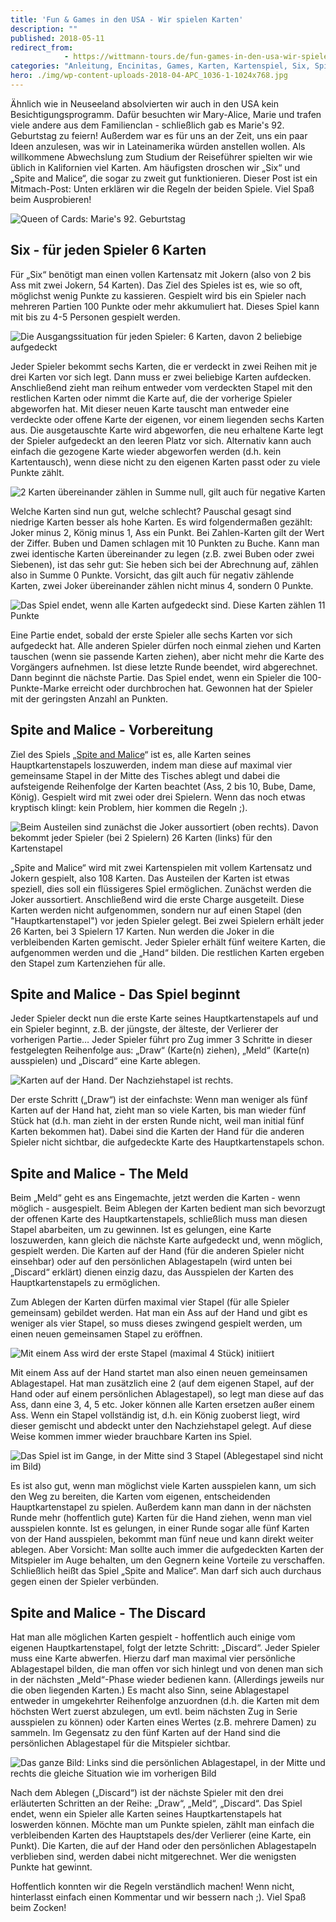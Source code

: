 ```yaml
---
title: 'Fun & Games in den USA - Wir spielen Karten'
description: ""
published: 2018-05-11
redirect_from: 
            - https://wittmann-tours.de/fun-games-in-den-usa-wir-spielen-karten/
categories: "Anleitung, Encinitas, Games, Karten, Kartenspiel, Six, Spite and Malice, USA, USA"
hero: ./img/wp-content-uploads-2018-04-APC_1036-1-1024x768.jpg
---
```

Ähnlich wie in Neuseeland absolvierten wir auch in den USA kein Besichtigungsprogramm. Dafür besuchten wir Mary-Alice, Marie und trafen viele andere aus dem Familienclan - schließlich gab es Marie's 92. Geburtstag zu feiern! Außerdem war es für uns an der Zeit, uns ein paar Ideen anzulesen, was wir in Lateinamerika würden anstellen wollen. Als willkommene Abwechslung zum Studium der Reiseführer spielten wir wie üblich in Kalifornien viel Karten. Am häufigsten droschen wir „Six“ und „Spite and Malice“, die sogar zu zweit gut funktionieren. Dieser Post ist ein Mitmach-Post: Unten erklären wir die Regeln der beiden Spiele. Viel Spaß beim Ausprobieren!

![Queen of Cards: Marie's 92. Geburtstag](./img/wp-content-uploads-2018-04-APC_1036-1-1024x768.jpg)

<!--more-->

## Six - für jeden Spieler 6 Karten

Für „Six“ benötigt man einen vollen Kartensatz mit Jokern (also von 2 bis Ass mit zwei Jokern, 54 Karten). Das Ziel des Spieles ist es, wie so oft, möglichst wenig Punkte zu kassieren. Gespielt wird bis ein Spieler nach mehreren Partien 100 Punkte oder mehr akkumuliert hat. Dieses Spiel kann mit bis zu 4-5 Personen gespielt werden.

![Die Ausgangssituation für jeden Spieler: 6 Karten, davon 2 beliebige aufgedeckt](./img/wp-content-uploads-2018-04-CW-20180423-183831-9420-1-1024x683.jpg)

Jeder Spieler bekommt sechs Karten, die er verdeckt in zwei Reihen mit je drei Karten vor sich legt. Dann muss er zwei beliebige Karten aufdecken. Anschließend zieht man reihum entweder vom verdeckten Stapel mit den restlichen Karten oder nimmt die Karte auf, die der vorherige Spieler abgeworfen hat. Mit dieser neuen Karte tauscht man entweder eine verdeckte oder offene Karte der eigenen, vor einem liegenden sechs Karten aus. Die ausgetauschte Karte wird abgeworfen, die neu erhaltene Karte legt der Spieler aufgedeckt an den leeren Platz vor sich. Alternativ kann auch einfach die gezogene Karte wieder abgeworfen werden (d.h. kein Kartentausch), wenn diese nicht zu den eigenen Karten passt oder zu viele Punkte zählt.

![2 Karten übereinander zählen in Summe null, gilt auch für negative Karten](./img/wp-content-uploads-2018-04-CW-20180423-183853-9421-1-1024x683.jpg)

Welche Karten sind nun gut, welche schlecht? Pauschal gesagt sind niedrige Karten besser als hohe Karten. Es wird folgendermaßen gezählt: Joker minus 2, König minus 1, Ass ein Punkt. Bei Zahlen-Karten gilt der Wert der Ziffer. Buben und Damen schlagen mit 10 Punkten zu Buche. Kann man zwei identische Karten übereinander zu legen (z.B. zwei Buben oder zwei Siebenen), ist das sehr gut: Sie heben sich bei der Abrechnung auf, zählen also in Summe 0 Punkte. Vorsicht, das gilt auch für negativ zählende Karten, zwei Joker übereinander zählen nicht minus 4, sondern 0 Punkte.

![Das Spiel endet, wenn alle Karten aufgedeckt sind. Diese Karten zählen 11 Punkte ](http://wittmann-tours.de/wp-content/uploads/2018/04/CW-20180423-183908-9422-1-1024x683.jpg)

Eine Partie endet, sobald der erste Spieler alle sechs Karten vor sich aufgedeckt hat. Alle anderen Spieler dürfen noch einmal ziehen und Karten tauschen (wenn sie passende Karten ziehen), aber nicht mehr die Karte des Vorgängers aufnehmen. Ist diese letzte Runde beendet, wird abgerechnet. Dann beginnt die nächste Partie. Das Spiel endet, wenn ein Spieler die 100-Punkte-Marke erreicht oder durchbrochen hat. Gewonnen hat der Spieler mit der geringsten Anzahl an Punkten.

## Spite and Malice - Vorbereitung

Ziel des Spiels „[Spite and Malice](https://en.wikipedia.org/wiki/Spite_and_Malice)“ ist es, alle Karten seines Hauptkartenstapels loszuwerden, indem man diese auf maximal vier gemeinsame Stapel in der Mitte des Tisches ablegt und dabei die aufsteigende Reihenfolge der Karten beachtet (Ass, 2 bis 10, Bube, Dame, König). Gespielt wird mit zwei oder drei Spielern. Wenn das noch etwas kryptisch klingt: kein Problem, hier kommen die Regeln ;).

![Beim Austeilen sind zunächst die Joker aussortiert (oben rechts). Davon bekommt jeder Spieler (bei 2 Spielern) 26 Karten (links) für den Kartenstapel](http://wittmann-tours.de/wp-content/uploads/2018/04/CW-20180423-184305-9424-1-1024x683.jpg)

„Spite and Malice“ wird mit zwei Kartenspielen mit vollem Kartensatz und Jokern gespielt, also 108 Karten. Das Austeilen der Karten ist etwas speziell, dies soll ein flüssigeres Spiel ermöglichen. Zunächst werden die Joker aussortiert. Anschließend wird die erste Charge ausgeteilt. Diese Karten werden nicht aufgenommen, sondern nur auf einen Stapel (den "Hauptkartenstapel") vor jeden Spieler gelegt. Bei zwei Spielern erhält jeder 26 Karten, bei 3 Spielern 17 Karten. Nun werden die Joker in die verbleibenden Karten gemischt. Jeder Spieler erhält fünf weitere Karten, die aufgenommen werden und die „Hand“ bilden. Die restlichen Karten ergeben den Stapel zum Kartenziehen für alle.

## Spite and Malice - Das Spiel beginnt

Jeder Spieler deckt nun die erste Karte seines Hauptkartenstapels auf und ein Spieler beginnt, z.B. der jüngste, der älteste, der Verlierer der vorherigen Partie… Jeder Spieler führt pro Zug immer 3 Schritte in dieser festgelegten Reihenfolge aus: „Draw“ (Karte(n) ziehen), „Meld“ (Karte(n) ausspielen) und „Discard“ eine Karte ablegen.

![Karten auf der Hand. Der Nachziehstapel ist rechts.](http://wittmann-tours.de/wp-content/uploads/2018/04/CW-20180423-184838-9430-1-1024x683.jpg)

Der erste Schritt („Draw“) ist der einfachste: Wenn man weniger als fünf Karten auf der Hand hat, zieht man so viele Karten, bis man wieder fünf Stück hat (d.h. man zieht in der ersten Runde nicht, weil man initial fünf Karten bekommen hat). Dabei sind die Karten der Hand für die anderen Spieler nicht sichtbar, die aufgedeckte Karte des Hauptkartenstapels schon.

## Spite and Malice - The Meld

Beim „Meld“ geht es ans Eingemachte, jetzt werden die Karten - wenn möglich - ausgespielt. Beim Ablegen der Karten bedient man sich bevorzugt der offenen Karte des Hauptkartenstapels, schließlich muss man diesen Stapel abarbeiten, um zu gewinnen. Ist es gelungen, eine Karte loszuwerden, kann gleich die nächste Karte aufgedeckt und, wenn möglich, gespielt werden. Die Karten auf der Hand (für die anderen Spieler nicht einsehbar) oder auf den persönlichen Ablagestapeln (wird unten bei „Discard“ erklärt) dienen einzig dazu, das Ausspielen der Karten des Hauptkartenstapels zu ermöglichen.

Zum Ablegen der Karten dürfen maximal vier Stapel (für alle Spieler gemeinsam) gebildet werden. Hat man ein Ass auf der Hand und gibt es weniger als vier Stapel, so muss dieses zwingend gespielt werden, um einen neuen gemeinsamen Stapel zu eröffnen.

![Mit einem Ass wird der erste Stapel (maximal 4 Stück) initiiert](http://wittmann-tours.de/wp-content/uploads/2018/04/CW-20180423-184949-9434-1-1024x683.jpg)

Mit einem Ass auf der Hand startet man also einen neuen gemeinsamen Ablagestapel. Hat man zusätzlich eine 2 (auf dem eigenen Stapel, auf der Hand oder auf einem persönlichen Ablagestapel), so legt man diese auf das Ass, dann eine 3, 4, 5 etc. Joker können alle Karten ersetzen außer einem Ass. Wenn ein Stapel vollständig ist, d.h. ein König zuoberst liegt, wird dieser gemischt und abdeckt unter den Nachziehstapel gelegt. Auf diese Weise kommen immer wieder brauchbare Karten ins Spiel.

![Das Spiel ist im Gange, in der Mitte sind 3 Stapel (Ablegestapel sind nicht im Bild)](http://wittmann-tours.de/wp-content/uploads/2018/04/CW-20180423-185539-9441-1-1024x683.jpg)

Es ist also gut, wenn man möglichst viele Karten ausspielen kann, um sich den Weg zu bereiten, die Karten vom eigenen, entscheidenden Hauptkartenstapel zu spielen. Außerdem kann man dann in der nächsten Runde mehr (hoffentlich gute) Karten für die Hand ziehen, wenn man viel ausspielen konnte. Ist es gelungen, in einer Runde sogar alle fünf Karten von der Hand ausspielen, bekommt man fünf neue und kann direkt weiter ablegen. Aber Vorsicht: Man sollte auch immer die aufgedeckten Karten der Mitspieler im Auge behalten, um den Gegnern keine Vorteile zu verschaffen. Schließlich heißt das Spiel „Spite and Malice“. Man darf sich auch durchaus gegen einen der Spieler verbünden.

## Spite and Malice - The Discard

Hat man alle möglichen Karten gespielt - hoffentlich auch einige vom eigenen Hauptkartenstapel, folgt der letzte Schritt: „Discard“. Jeder Spieler muss eine Karte abwerfen. Hierzu darf man maximal vier persönliche Ablagestapel bilden, die man offen vor sich hinlegt und von denen man sich in der nächsten „Meld“-Phase wieder bedienen kann. (Allerdings jeweils nur die oben liegenden Karten.) Es macht also Sinn, seine Ablagestapel entweder in umgekehrter Reihenfolge anzuordnen (d.h. die Karten mit dem höchsten Wert zuerst abzulegen, um evtl. beim nächsten Zug in Serie ausspielen zu können) oder Karten eines Wertes (z.B. mehrere Damen) zu sammeln. Im Gegensatz zu den fünf Karten auf der Hand sind die persönlichen Ablagestapel für die Mitspieler sichtbar.

![Das ganze Bild: Links sind die persönlichen Ablagestapel, in der Mitte und rechts die gleiche Situation wie im vorherigen Bild](http://wittmann-tours.de/wp-content/uploads/2018/04/CW-20180423-185436-9438-1-1024x620.jpg)

Nach dem Ablegen („Discard“) ist der nächste Spieler mit den drei erläuterten Schritten an der Reihe: „Draw“, „Meld“, „Discard“. Das Spiel endet, wenn ein Spieler alle Karten seines Hauptkartenstapels hat loswerden können. Möchte man um Punkte spielen, zählt man einfach die verbleibenden Karten des Hauptstapels des/der Verlierer (eine Karte, ein Punkt). Die Karten, die auf der Hand oder den persönlichen Ablagestapeln verblieben sind, werden dabei nicht mitgerechnet. Wer die wenigsten Punkte hat gewinnt.

Hoffentlich konnten wir die Regeln verständlich machen! Wenn nicht, hinterlasst einfach einen Kommentar und wir bessern nach ;). Viel Spaß beim Zocken!
